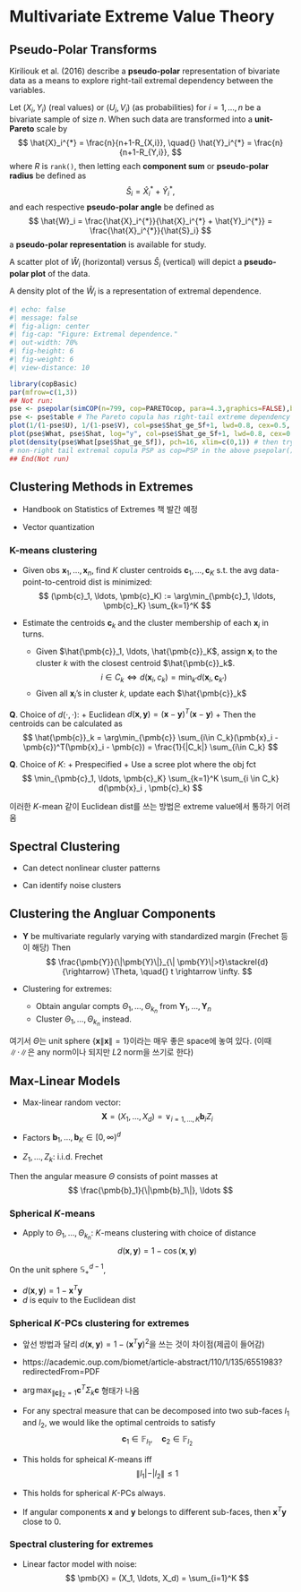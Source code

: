 # Multivariate Extreme Value Theory {.mevt}

## Pseudo-Polar Transforms

```{=html}
<!--
Kiriliouk et al의 자료,
extreme values (2016) 책 358-360
-->
```
Kiriliouk et al. (2016) describe a **pseudo-polar** representation of bivariate data as a means to explore right-tail extremal dependency between the variables.

Let $(X_i, Y_i)$ (real values) or $(U_i, V_i)$ (as probabilities) for $i=1,\ldots, n$ be a bivariate sample of size $n$. When such data are transformed into a **unit-Pareto** scale by $$
\hat{X}_i^{*} = \frac{n}{n+1-R_{X,i}}, \quad{} \hat{Y}_i^{*} = \frac{n}{n+1-R_{Y,i}},
$$ where $R$ is `rank()`, then letting each **component sum** or **pseudo-polar radius** be defined as $$
\hat{S}_i = \hat{X}_i^{*} + \hat{Y}_i^{*},
$$ and each respective **pseudo-polar angle** be defined as $$
\hat{W}_i = \frac{\hat{X}_i^{*}}{\hat{X}_i^{*} + \hat{Y}_i^{*}} = \frac{\hat{X}_i^{*}}{\hat{S}_i}
$$ a **pseudo-polar representation** is available for study.

A scatter plot of $\hat{W}_i$ (horizontal) versus $\hat{S}_i$ (vertical) will depict a **pseudo-polar plot** of the data.

A density plot of the $\hat{W}_i$ is a representation of extremal dependence.

```r
#| echo: false
#| message: false
#| fig-align: center
#| fig-cap: "Figure: Extremal dependence."
#| out-width: 70%
#| fig-height: 6
#| fig-weight: 6
#| view-distance: 10

library(copBasic)
par(mfrow=c(1,3))
## Not run:
pse <- psepolar(simCOP(n=799, cop=PARETOcop, para=4.3,graphics=FALSE),bound.type="Carv")
pse <- pse$table # The Pareto copula has right-tail extreme dependency
plot(1/(1-pse$U), 1/(1-pse$V), col=pse$Shat_ge_Sf+1, lwd=0.8, cex=0.5, log="xy", pch=16)
plot(pse$What, pse$Shat, log="y", col=pse$Shat_ge_Sf+1, lwd=0.8, cex=0.5, pch=16)
plot(density(pse$What[pse$Shat_ge_Sf]), pch=16, xlim=c(0,1)) # then try the
# non-right tail extremal copula PSP as cop=PSP in the above psepolar() call.
## End(Not run)

```

## Clustering Methods in Extremes

```{=html}
<!--
Phyllis Wan의 talk
-->
```
-   Handbook on Statistics of Extremes 책 발간 예정

-   Vector quantization

### K-means clustering

-   Given obs $\pmb{x}_1, \ldots, \pmb{x}_n$, find $K$ cluster centroids $\pmb{c}_1, \ldots, \pmb{c}_K$ s.t. the avg data-point-to-centroid dist is minimized: $$
    (\pmb{c}_1, \ldots, \pmb{c}_K) := \arg\min_{\pmb{c}_1, \ldots, \pmb{c}_K} \sum_{k=1}^K 
    $$

-   Estimate the centroids $\pmb{c}_k$ and the cluster membership of each $\pmb{x}_i$ in turns.

    -   Given $\hat{\pmb{c}}_1, \ldots, \hat{\pmb{c}}_K$, assign $\pmb{x}_i$ to the cluster $k$ with the closest centroid $\hat{\pmb{c}}_k$. $$
        i \in C_k \Longleftrightarrow d(\pmb{x}_i, c_k) = \min_{k'}d(\pmb{x}_i, \pmb{c}_{k'})
        $$
    -   Given all $\pmb{x}_i$'s in cluster $k$, update each $\hat{\pmb{c}}_k$

**Q**. Choice of $d(\cdot, \cdot)$: + Euclidean $d(\pmb{x}, \pmb{y}) = (\pmb{x}- \pmb{y})^T(\pmb{x}- \pmb{y})$ + Then the centroids can be calculated as $$
  \hat{\pmb{c}}_k = \arg\min_{\pmb{c}} \sum_{i\in C_k}(\pmb{x}_i - \pmb{c})^T(\pmb{x}_i - \pmb{c}) = \frac{1}{|C_k|} \sum_{i\in C_k}
  $$

**Q**. Choice of $K$: + Prespecified + Use a scree plot where the obj fct $$
  \min_{\pmb{c}_1, \ldots, \pmb{c}_K} \sum_{k=1}^K \sum_{i \in C_k} d(\pmb{x}_i , \pmb{c}_k)
  $$

이러한 $K$-mean 같이 Euclidean dist를 쓰는 방법은 extreme value에서 통하기 어려움

## Spectral Clustering

-   Can detect nonlinear cluster patterns

-   Can identify noise clusters

## Clustering the Angluar Components

-   $\pmb{Y}$ be multivariate regularly varying with standardized margin (Frechet 등이 해당) Then $$
    \frac{\pmb{Y}}{\|\pmb{Y}\|}_{\| \pmb{Y}\|>t}\stackrel{d}{\rightarrow} \Theta, \quad{} t \rightarrow \infty.
    $$

-   Clustering for extremes:

    -   Obtain angular compts $\Theta_1, \ldots, \Theta_{k_n}$ from $\pmb{Y}_1, \ldots , \pmb{Y}_n$
    -   Cluster $\Theta_1, \ldots, \Theta_{k_n}$ instead.

여기서 $\Theta$는 unit sphere $\{ \pmb{x} \| \pmb{x} \| = 1\}$이라는 매우 좋은 space에 놓여 있다. (이때 $\| \cdot \|$은 any norm이나 되지만 $L2$ norm을 쓰기로 한다)

## Max-Linear Models

-   Max-linear random vector: $$
    \pmb{X} = (X_1, \ldots, X_d) = \vee_{i=1, \ldots, K}\pmb{b}_i Z_i
    $$

-   Factors $\pmb{b}_1, \ldots, \pmb{b}_{K} \in [ 0, \infty )^{d}$

-   $Z_1, \ldots, Z_k$: i.i.d. Frechet

Then the angular measure $\Theta$ consists of point masses at $$
\frac{\pmb{b}_1}{\|\pmb{b}_1\|}, \ldots
$$

### Spherical $K$-means

-   Apply to $\Theta_1, \ldots, \Theta_{k_n}$: $K$-means clustering with choice of distance $$
    d(\pmb{x}, \pmb{y}) = 1- \cos (\pmb{x}, \pmb{y})
    $$

On the unit sphere $\mathbb{S}_{+}^{d-1}$,

-   $d(\pmb{x}, \pmb{y})= 1-\pmb{x}^T\pmb{y}$
-   $d$ is equiv to the Euclidean dist

### Spherical $K$-PCs clustering for extremes

-   앞선 방법과 달리 $d(\pmb{x}, \pmb{y}) = 1-(\pmb{x}^T\pmb{y})^2$을 쓰는 것이 차이점(제곱이 들어감)

-   https://academic.oup.com/biomet/article-abstract/110/1/135/6551983?redirectedFrom=PDF

-   $\arg\max_{\|\pmb{c}\|_2=1} \pmb{c}^T\Sigma_k \pmb{c}$ 형태가 나옴

-   For any spectral measure that can be decomposed into two sub-faces $l_1$ and $l_2$, we would like the optimal centroids to satisfy $$
    \pmb{c}_1 \in \mathbb{F}_{l_1}, \quad{} \pmb{c}_2 \in \mathbb{F}_{l_2}
    $$

-   This holds for spheical $K$-means iff $$
    \|l_1 | - | l_2 \| \leq 1
    $$

-   This holds for spherical $K$-PCs always.

-   If angular components $\pmb{x}$ and $\pmb{y}$ belongs to different sub-faces, then $\pmb{x}^T\pmb{y}$ close to $0$.

### Spectral clustering for extremes

-   Linear factor model with noise: $$
    \pmb{X} = (X_1, \ldots, X_d) = \sum_{i=1}^K
    $$
